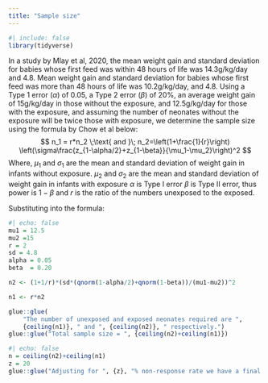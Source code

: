 ```yaml
---
title: "Sample size"
---
```


```r
#| include: false
library(tidyverse)
```

In a study by Mlay et al, 2020, the mean weight gain and standard deviation for babies whose first
feed was within 48 hours of life was 14.3g/kg/day and 4.8. Mean weight gain and standard deviation
for babies whose first feed was more than 48 hours of life was 10.2g/kg/day, and 4.8. Using a Type 1
error ($\alpha$) of 0.05, a Type 2 error ($\beta$) of 20%, an average weight gain of 15g/kg/day in
those without the exposure, and 12.5g/kg/day for those with the exposure, and assuming the number of
neonates without the exposure will be twice those with exposure, we determine the sample size using
the formula by Chow et al below: $$
n_1 = r*n_2 \;\text{ and }\; n_2=\left(1+\frac{1}{r}\right) \left(\sigma\frac{z_{1-\alpha/2}+z_{1-\beta}}{\mu_1-\mu_2}\right)^2
$$ Where, $\mu_1$ and $\sigma_1$ are the mean and standard deviation of weight gain in infants
without exposure. $\mu_2$ and $\sigma_2$ are the mean and standard deviation of weight gain in
infants with exposure $\alpha$ is Type I error $\beta$ is Type II error, thus power is $1-\beta$ and
$r$ is the ratio of the numbers unexposed to the exposed.

Substituting into the formula:

```r
#| echo: false
mu1 = 12.5
mu2 =15
r = 2
sd = 4.8
alpha = 0.05
beta  = 0.20

n2 <- (1+1/r)*(sd*(qnorm(1-alpha/2)+qnorm(1-beta))/(mu1-mu2))^2

n1 <- r*n2

glue::glue(
    "The number of unexposed and exposed neonates required are ", 
    {ceiling(n1)}, " and ", {ceiling(n2)}, " respectively.")
glue::glue("Total sample size = ", {ceiling(n2)+ceiling(n1)})
```

```r
#| echo: false
n = ceiling(n2)+ceiling(n1)
z = 20
glue::glue("Adjusting for ", {z}, "% non-response rate we have a final sample size of ", {(n/(1-(z/100))) %>% ceiling()})
```
